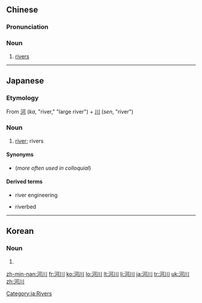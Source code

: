 ==Chinese==
{{zh-forms}}

===Pronunciation===
{{zh-pron
|m=héchuān
|c=ho4 cyun1
|h=pfs=hò-chhôn
|mn=hô-chhoan
|cat=n
}}

===Noun===
{{zh-noun}}

# [[rivers]]

----

==Japanese==
{{ja-kanjitab|か|せん|yomi=on}}

===Etymology===
From [[河]] (''ka'', "river," "large river") + [[川]] (''sen'', "river")

===Noun===
{{ja-noun|かせん}}

# [[river]]; rivers

====Synonyms====
* {{ja-r|川|かわ}} (''more often used in colloquial'')

====Derived terms====
* {{ja-r|河川工学|かせんこうがく}} river engineering
* {{ja-r|河川敷|かせんしき}} riverbed

[[Category:ja:Rivers]]

----

==Korean==
{{ko-hanjatab}}

===Noun===
{{ko-noun|hj|hangeul=하천}}

# {{hanja form of|하천|[[river]]; rivers}}

[[zh-min-nan:河川]]
[[fr:河川]]
[[ko:河川]]
[[lo:河川]]
[[lt:河川]]
[[li:河川]]
[[ja:河川]]
[[tr:河川]]
[[uk:河川]]
[[zh:河川]]